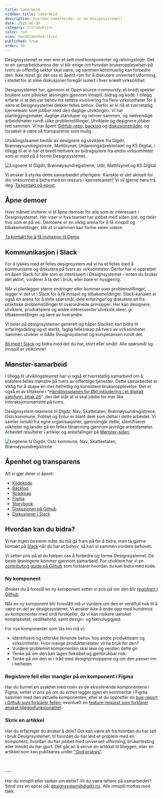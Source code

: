 ```yaml
---
title: Samarbeid
sidebar_title: Samarbeid
description: Hvordan samarbeider vi om Designsystemet?
date: 2025-06-30
category: Introduksjon
color: red
icon: HandShakeHeartIcon
published: true
order: 30
---
```


Designsystemet er mer enn et sett med komponenter og retningslinjer. Det er en samarbeidsarena der vi blir enige om hvordan brukeropplevelsen på tvers av offentlig sektor skal være, og sammen kontinuerlig kan forbedre den. Ikke minst gir det oss et åpent rom for å diskutere universell utforming, i stedet for at slike diskusjoner foregår isolert i hver enkelt virksomhet.

Designsystemet har, gjennom et Open source-community, et bredt spekter brukere som påvirker løsningen gjennom innspill, bidrag og kode. I tillegg erfarte vi at det var behov for tettere involvering fra flere virksomheter for å sikre at Designsystemet dekker felles behov. Derfor er vi nå et tverretatlig kjerneteam som jobber med den daglige utviklingen. Vi har planleggingsmøter, daglige standuper og retroer sammen, og nødvendige arbeidsmøter rundt ulike problemstillinger. Utviklere og designere jobber tett sammen. Vi har åpent [GitHub-repo](https://github.com/digdir/designsystemet), [backlog](https://github.com/orgs/digdir/projects/3) og [diskusjonstråder](https://github.com/digdir/designsystemet/discussions), og forsøker å være så transparente som mulig.

Utviklingsteamet består av designere og utviklere fra Digdir, Brønnøysundregistrene, Mattilsynet, Utdanningsdirektoratet og KS Digital, i tillegg til at vi har et bredt nettverk av bidragsytere fra andre virksomheter som er med på å forme Designsystemet.

<Image
  src="/img/utviklingsteam.png"
  alt="Logoene til Digdir, Brønnøysundregistrene, Udir, Mattilsynet og KS Digital"
  boxShadow={false}
/>

Vi ønsker å styrke dette samarbeidet ytterligere. Kanskje er det aktuelt for din virksomhet å bidra med en ressurs i kjerneteamet? Vi vil gjerne høre fra deg. [Ta kontakt på epost](mailto:designsystem@digdir.no). 

## Åpne demoer
Hver måned inviterer vi til åpne demoer for alle som er interessert i Designsystemet. Her viser vi hva teamet har jobbet med siden sist, og deler hva som er på vei. Demoene er en viktig arena for å få innspill og tilbakemeldinger, slik at vi sammen kan forme veien videre.

[Ta kontakt for å få invitasjon til Demo](mailto:designsystem@digdir.no)

## Kommunikasjon i Slack

For å lykkes med et felles designsystem må vi ha et felles sted å kommunisere og diskutere på tvers av virksomheter. Derfor har vi opprettet en åpen Slack for alle som er interessert i Designsystemet – enten du bruker det aktivt, vurderer å ta det i bruk, eller bare er nysgjerrig.

Når vi planlegger større endringer eller kommer over problemstillinger, legger vi det ut i Slack for å få innspill og tilbakemeldinger. Slack-kanalen er også en arena for å stille spørsmål, dele erfaringer og diskutere alt fra praktiske problemstillinger til overordnede prinsipper. Her kan designere, utviklere, produkteiere og andre interessenter utveksle ideer, gi tilbakemeldinger og lære av hverandre.

Vi heier på designsystemer generelt og håper Slacken kan bidra til erfaringsdeling og et sterkt, faglig fellesskap på tvers av virksomheter. Sammen utvikler vi både Designsystemet og kompetansen rundt det.

[Bli med i Slack](https://designsystemet.no/slack) og bidra med det du har, stort eller smått. Alle spørsmål og innspill er velkomne!

## Mønster-samarbeid
I tillegg til utviklingsteamet har vi også et tverretatlig samarbeid om å etablere felles mønstre på tvers av offentlige tjenester. Dette samarbeidet er viktig for å skape en mer helhetlig og konsistent brukeropplevelse. Det er også et av tiltakene i "[Handlingsplanen for Økt inkludering i et digitalt samfunn, tiltak 26](https://www.regjeringen.no/no/dokumenter/handlingsplan-for-auka-inkludering-i-eit-digitalt-samfunn/id2984233/)" ,der det står at vi skal jobbe for mer like interaksjonsmønstre på tvers.

Designsystem-teamene til Digdir, Nav, Skattetaten, Brønnøysundregistrene, Oslo kommune, Politiet og Entur er blant dem som deltar i dette arbeidet. Vi samler innsikt fra egne organisasjoner, gjennomgår dette, identifiserer ulikheter og lander på en felles tilnærming gjennom jevnlige arbeidsmøter. Arbeidet resulterer i artikler og anbefalinger på [Mønster-siden](https://www.designsystemet.no/no/patterns).

<Image
  src="/img/logo-monstre.png"
  alt="Logoene til Digdir, Oslo kommune, Nav, Skatteetaten, Brønnøysundregistrene"
  boxShadow={false}
  caption="Digdir, Nav, Skatteetaten, Oslo kommune og Brønnøysundregistren er blant dem som deltar i arbeidet om å etablere felles mønstre på tvers"
/>

## Åpenhet og transparens
Alt vi gjør deler vi åpent:
- [Kildekode](https://github.com/digdir/designsystemet)
- [Backlog](https://github.com/orgs/digdir/projects/3/views/1)
- [Roadmap](https://github.com/orgs/digdir/projects/3/views/30)
- [Figma](https://www.figma.com/@designsystemet)
- [Storybook](https://storybook.designsystemet.no)
- [Diskusjoner på Github](https://github.com/digdir/designsystemet/discussions)
- [Diskusjoner i Slack](https://www.designsystemet.no/slack)


## Hvordan kan du bidra?

Vi har ingen bestemt måte du må gå fram på for å bidra, men ta gjerne kontakt på [Slack](https://designsystemet.no/slack) når du har et behov, så kan vi sammen vurdere behovet.

Vi setter pris på at du hjelper oss å forbedre og forme Designsystemet. De beste løsningene kommer gjennom samarbeid. For utviklere har vi en [contributing guide på Github](https://github.com/digdir/designsystemet/blob/main/CONTRIBUTING.md) som forklarer hvordan du kan bidra med kode. 

### Ny komponent

Ønsker du å foreslå en ny komponent setter vi pris på om den blir [registrert i Github](https://github.com/digdir/designsystemet/discussions/new?category=components).

Når en ny komponent blir foreslått må vi vurdere om den er verdifull nok til å være en del av designsystemet. Vi ønsker ikke å ende opp med hundrevis av komponenter med små forskjeller, da vi kan risikere uønsket kompleksitet, vedlikehold, samt design- og teknologigjeld.

For nye komponenter som tas inn må vi:

- Identifisere og utforske liknende behov hos andre produktteam og virksomheter. Hvor mange produkter/etater vil ha bruk for den?
- Vurdere problemet komponenten skal løse og verdien dette gir.
- Tenke på om den kan lages fleksibel og gjenbrukbar nok.
- Tenke på om den er i tråd med designprinsippene og om den passer inn i helheten

### Registrere feil eller mangler på en komponent i Figma

Har du funnet en svakhet med noen av de eksisterende komponentene i Figma, setter vi pris på om du enten legger igjen en kommentar i Figma sammen med den aktuelle komponenten, eller at du oppretter en [bug-report i Github som forklarer feilen](https://github.com/digdir/designsystemet/issues/new?assignees=&labels=%F0%9F%90%9B+bug&projects=&template=1bug_report.yml), eventuelt en [feature-request som forklarer ønsket tilleggsfunksjonalitet](https://github.com/digdir/designsystemet/issues/new?assignees=&labels=%E2%9C%A8feature+request%2Cneeds+prioritization%E2%9D%97%EF%B8%8F&projects=&template=2feature_request.yml).

### Skriv en artikkel
Har du erfaringer du ønsker å dele? Det kan være alt fra hvordan du har tatt i bruk Designsystemet, til hvordan du har løst et problem med en komponent, hvordan du har jobbet med universell utforming, brukertesting eller innsikt du har gjort. Det går an å skrive en artikkel til bloggen, eller en artikkel som kan publiseres under ["God praksis"](https://www.designsystemet.no/no/best-practices). 



<br />
<br />
---

Har du innspill eller tanker om dette? Vil du være tettere på samarbeidet? Send oss en epost på: [designsystem@digdir.no](mailto:designsystem@digdir.no). Alle innspill mottas med takk.
